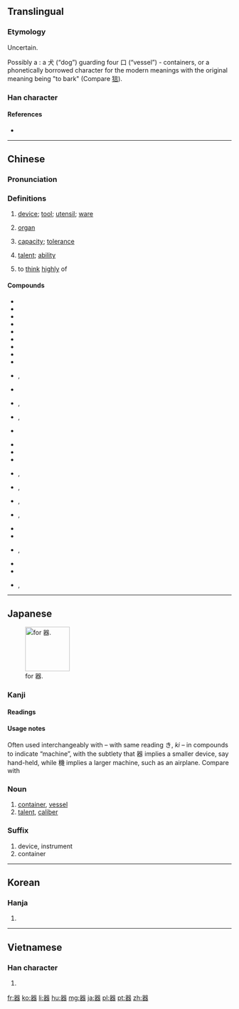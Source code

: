 {{also|噐}}
==Translingual==
{{ja-forms|[[器]]|[[器]]|[[器]]}}
{{stroke order|strokes=16}}

===Etymology===
Uncertain. 

Possibly a {{liushu|ic}}: a 犬 (“dog”) guarding four 口 (“vessel”) - containers, or a phonetically borrowed character for the modern meanings with the original meaning being "to bark" (Compare [[狺]]).

===Han character===
{{Han char|rn=30|rad=口|as=13|sn=16|four=6666<sub>3</sub>|canj=口口戈大口 (RRIKR)|ids=⿱[[哭]][[吅]]}}

====References====
* {{Han ref|kx=0210.020|dkj=04349|dj=0432.260|hdz=10690.070|uh=5668|ud=22120|bh=BEB9|bd=48825}}

----

==Chinese==
{{zh-forms}}

===Pronunciation===
{{zh-pron
|m=qì
|ma=y
|c=hei3
|h=pfs=khí
|mn=khì
|w=2qi
|mc=y
|oc=y
|cat=n,v
}}

===Definitions===
# [[device]]; [[tool]]; [[utensil]]; [[ware]]
#: {{l|zh|器具|tr=qìjù}}
# {{context|medicine|lang=zh}} [[organ]]
#: {{l|zh|器官|tr=qìguān}}
# [[capacity]]; [[tolerance]]
#: {{l|zh|器量|tr=qìliàng}}
# [[talent]]; [[ability]]
#: {{l|zh|大器晚成|tr=dàqìwǎnchéng}}
# {{cx|literary|lang=zh}} to [[think]] [[highly]] of
#: {{l|zh|器重|tr=qìzhòng}}

====Compounds====
{{der-top}}
* {{qualifier|headwords}}
* {{l|zh|器材|tr=qìcái}}
* {{l|zh|器官|tr=qìguān}}
* {{l|zh|器件|tr=qìjiàn}}
* {{l|zh|器具|tr=qìjù}}
* {{l|zh|器量|tr=qìliàng}}
* {{l|zh|器皿|tr=qìmǐn}}
* {{l|zh|器物|tr=qìwǔ}}
* {{l|zh|器械|tr=qìxiè}}
* {{l|cmn|器械體操|sc=Hani}}, {{l|zh|器械体操|tr=qìxiè tǐcāo}}
* {{l|zh|器宇|tr=qìyǔ}}
* {{l|cmn|器樂|sc=Hani}}, {{l|zh|器乐|tr=qìyuè}}
* {{l|cmn|器質|sc=Hani}}, {{l|zh|器质|tr=qìzhì}}
* {{l|zh|器重|tr=qìzhòng}}
{{der-mid}}
* {{qualifier|tailwords}}
* {{l|zh|瓷器|tr=cíqì}}
* {{l|zh|磁器|tr=cíqì}}
* {{l|cmn|傳聲器|sc=Hani}}, {{l|zh|传声器|tr=chuánshēngqì}}
* {{l|cmn|電器|sc=Hani}}, {{l|zh|电器|tr=diànqì}}
* {{l|cmn|機器|sc=Hani}}, {{l|zh|机器|tr=jīqì}}
* {{l|cmn|擴音器|sc=Hani}}, {{l|zh|扩音器|tr=kuòyīnqì}}
* {{l|zh|木器|tr=mùqì}}
* {{l|zh|容器|tr=róngqì}}
* {{l|cmn|鐵器|sc=Hani}}, {{l|zh|铁器|tr=tiěqì}}
* {{l|zh|微音器|tr=wēiyīnqì}}
* {{l|zh|武器|tr=wǔqì}}
* {{l|cmn|儀器|sc=Hani}}, {{l|zh|仪器|tr=yíqì}}
{{der-bottom}}

{{zh-cat|Advanced}}

----

==Japanese==
[[File:RYAKUJI ki.png|thumb|right|100px|{{w|Ryakuji}} for 器.]]

===Kanji===
{{ja-kanji|grade=4|rs=口13}}

====Readings====
{{ja-readings
|goon=[[き]] (ki)
|kanon=[[き]] (ki)
|kun=[[うつわ]] (utsuwa)
}}

====Usage notes====
Often used interchangeably with {{term|機|||tr=[[き]], [[ki]]|lang=ja}} – with same reading き, ''ki'' – in compounds to indicate “machine”, with the subtlety that 器 implies a smaller device, say hand-held, while 機 implies a larger machine, such as an airplane. Compare {{term|食器||tableware|tr=[[しょっき]], [[shokki]]|lang=ja}} with {{term|飛行機||airplane|tr=[[ひこうき]], [[hikōki]]|lang=ja}}

===Noun===
{{ja-noun|うつわ}} 

# [[container]], [[vessel]]
# [[talent]], [[caliber]]

===Suffix===
{{ja-pos|き|suffix}}

# device, instrument
# container

----

==Korean==

===Hanja===
{{ko-hanja|hangeul=기|mr=ki}}

# {{defn|lang=ko|sort=口13}}

----

==Vietnamese==

===Han character===
{{vi-hantu|[[khí]]|rs=口13}}

# {{defn|lang=vi|sort=口13}}

[[fr:器]]
[[ko:器]]
[[li:器]]
[[hu:器]]
[[mg:器]]
[[ja:器]]
[[pl:器]]
[[pt:器]]
[[zh:器]]
